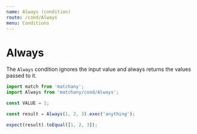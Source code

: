 ```yaml
---
name: Always (condition)
route: /cond/Always
menu: Conditions
---
```


# Always

The `Always` condition ignores the input value and always returns the values passed to it.

```js
import match from 'matchany';
import Always from 'matchany/cond/Always';

const VALUE = 1;

const result = Always(1, 2, 3).exec('anything');

expect(result).toEqual([1, 2, 3]);
```

